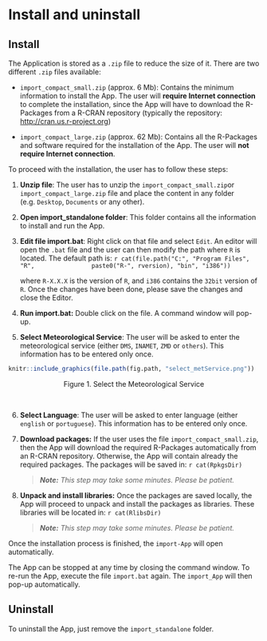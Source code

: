 # Install and uninstall

## Install

The Application is stored as a `.zip` file to reduce the size of it. There are two different `.zip` files available:

* `import_compact_small.zip` (approx. 6 Mb): Contains the minimum information to install the App. The user will **require Internet connection** to complete the installation, since the App will have to download the R-Packages from a R-CRAN repository (typically the repository: <http://cran.us.r-project.org>)

* `import_compact_large.zip` (approx. 62 Mb): Contains all the R-Packages and software required for the installation of the App. The user will **not require Internet connection**.

To proceed with the installation, the user has to follow these steps:

1. **Unzip file**: The user has to unzip the `import_compact_small.zip`or `import_compact_large.zip` file and place the content in any folder (e.g. `Desktop`, `Documents` or any other). 

2. **Open import_standalone folder**: This folder contains all the information to install and run the App.

3. **Edit file import.bat**: Right click on that file and select `Edit`. An editor will open the `.bat` file and the user can then modify the path where `R` is located. The default path is:
    ```r
cat(file.path("C:", "Program Files", "R", 
              paste0("R-", rversion), "bin", "i386"))
```

    where `R-X.X.X` is the version of `R`, and `i386` contains the `32bit` version of `R`.
    Once the changes have been done, please save the changes and close the Editor.

4. **Run import.bat:** Double click on the file. A command window will pop-up.

5. **Select Meteorological Service**: The user will be asked to enter the meteorological service (either `DMS`, `INAMET`, `ZMD` or `others`). This information has to be entered only once.

```r
knitr::include_graphics(file.path(fig.path, "select_metService.png"))
```
<center>Figure 1. Select the Meteorological Service</center><br>

6. **Select Language**: The user will be asked to enter language (either `english` or `portuguese`). This information has to be entered only once.

7. **Download packages:** If the user uses the file `import_compact_small.zip`, then the App will download the required R-Packages automatically from an R-CRAN repository. Otherwise, the App will contain already the required packages. The packages will be saved in:
    ```r
cat(RpkgsDir)
```

    > _**Note:** This step may take some minutes. Please be patient._

8. **Unpack and install libraries:** Once the packages are saved locally, the App will proceed to unpack and install the packages as libraries. These libraries will be located in:
    ```r
cat(RlibsDir)
```

    > _**Note:** This step may take some minutes. Please be patient._

Once the installation process is finished, the `import-App` will open automatically. 

The App can be stopped at any time by closing the command window. To re-run the App, execute the file `import.bat` again. The `import_App` will then pop-up automatically. 

## Uninstall

To uninstall the App, just remove the `import_standalone` folder. 
